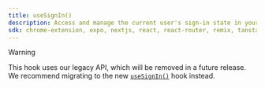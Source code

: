 ```yaml
---
title: useSignIn()
description: Access and manage the current user's sign-in state in your React application with Clerk's useSignIn() hook.
sdk: chrome-extension, expo, nextjs, react, react-router, remix, tanstack-react-start
---
```


> [!WARNING]
> This hook uses our legacy API, which will be removed in a future release. We recommend migrating to the new [`useSignIn()`](/docs/reference/hooks/use-sign-in) hook instead.

<Typedoc src="clerk-react/use-sign-in" />
